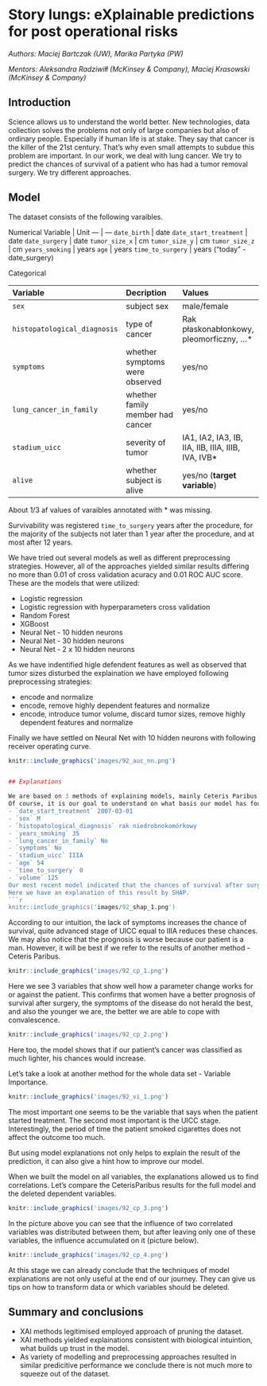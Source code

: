 # Story lungs: eXplainable predictions for post operational risks {#story-lungs}

*Authors: Maciej Bartczak (UW), Marika Partyka (PW)*

*Mentors: Aleksandra Radziwiłł (McKinsey & Company), Maciej Krasowski (McKinsey & Company)*




## Introduction 
 Science allows us to understand the world better. New technologies, data collection solves the problems not only of large companies but also of ordinary people. Especially if human life is at stake.
 They say that cancer is the killer of the 21st century. That's why even small attempts to subdue this problem are important. 
 In our work, we deal with lung cancer. We try to predict the chances of survival of a patient who has had a tumor removal surgery. We try different approaches.

## Model 

The dataset consists of the following varaibles.

Numerical
Variable | Unit
--- | ---
`date_birth` | date
`date_start_treatment` | date
`date_surgery` | date
`tumor_size_x` | cm
`tumor_size_y` | cm
`tumor_size_z` | cm
`years_smoking` | years
`age` | years
`time_to_surgery` | years ("today" - date_surgery)

Categorical

Variable | Decription | Values
:--- | :--- | :---
`sex` | subject sex | male/female
`histopatological_diagnosis` | type of cancer | Rak płaskonabłonkowy, pleomorficzny, ...*
`symptoms` | whether symptoms were observed | yes/no
`lung_cancer_in_family` | whether family member had cancer | yes/no
`stadium_uicc` | severity of tumor | IA1, IA2, IA3, IB, IIA, IIB, IIIA, IIIB, IVA, IVB*
`alive` | whether subject is alive | yes/no (**target variable**)

About 1/3 af values of varaibles annotated with * was missing.

Survivability was registered `time_to_surgery` years after the procedure, for the majority of the subjects not later than 1 year after the procedure, and at most after 12 years.

We have tried out several models as well as different preprocessing strategies. However, all of the approaches yielded similar results differing no more than 0.01 of cross validation acuracy and 0.01 ROC AUC score. These are the models that were utilized:

- Logistic regression
- Logistic regression with hyperparameters cross validation
- Random Forest
- XGBoost
- Neural Net - 10 hidden neurons
- Neural Net - 30 hidden neurons
- Neural Net - 2 x 10 hidden neurons

As we have indentified higle defendent features as well as observed that tumor sizes disturbed the explaination we have employed following preprocessing strategies:

- encode and normalize
- encode, remove highly dependent features and normalize 
- encode, introduce tumor volume, discard tumor sizes, remove highly dependent features and normalize 

Finally we have settled on Neural Net with 10 hidden neurons with following receiver operating curve.

```r
knitr::include_graphics('images/92_auc_nn.png')


## Explanations

We are based on 3 methods of explaining models, mainly Ceteris Paribus as well as Shap and Variable Importance.
Of course, it is our goal to understand on what basis our model has found a chance of survival of a given patient. For example, let's take a patient with the following variable values: 
- `date_start_treatment` 2007-03-01
- `sex` M
- `histopatological_diagnosis` rak niedrobnokomórkowy
- `years_smoking` 35
- `lung_cancer_in_family` No
- `symptoms` No
- `stadium_uicc` IIIA
- `age` 54
- `time_to_surgery` 0
- `volume` 125
Our most recent model indicated that the chances of survival after surgery for such a patient are $24\%.$
Here we have an explanation of this result by SHAP.
```r
knitr::include_graphics('images/92_shap_1.png')
```

According to our intuition, the lack of symptoms increases the chance of survival, quite advanced stage of UICC equal to IIIA reduces these chances. We may also notice that the prognosis is worse because our patient is a man. However, it will be best if we refer to the results of another method - Ceteris Paribus.
```r
knitr::include_graphics('images/92_cp_1.png')
```
Here we see 3 variables that show well how a parameter change works for or against the patient. This confirms that women have a better prognosis of survival after surgery, the symptoms of the disease do not herald the best, and also the younger we are, the better we are able to cope with convalescence. 
```r
knitr::include_graphics('images/92_cp_2.png')
```

Here too, the model shows that if our patient's cancer was classified as much lighter, his chances would increase.

Let's take a look at another method for the whole data set - Variable Importance.
```r
knitr::include_graphics('images/92_vi_1.png')
```
 The most important one seems to be the variable that says when the patient started treatment. The second most important is the UICC stage. Interestingly, the period of time the patient smoked cigarettes does not affect the outcome too much.

 But using model explanations not only helps to explain the result of the prediction, it can also give a hint how to improve our model.
 
 When we built the model on all variables, the explanations allowed us to find correlations. Let's compare the CeterisParibus results for the full model and the deleted dependent variables.
 
```r
knitr::include_graphics('images/92_cp_3.png')
```
 In the picture above you can see that the influence of two correlated variables was distributed between them, but after leaving only one of these variables, the influence accumulated on it (picture below).
 
```r
knitr::include_graphics('images/92_cp_4.png')
```

At this stage we can already conclude that the techniques of model explanations are not only useful at the end of our journey. They can give us tips on how to transform data or which variables should be deleted.
 

## Summary and conclusions 

- XAI methods legitimised employed approach of pruning the dataset.
- XAI methods yielded explainations consistent with biological intuintion, what builds up trust in the model.
- As variety of modelling and preprocessing approaches resulted in similar predicitive performance we conclude there is not much more to squeeze out of the dataset.

